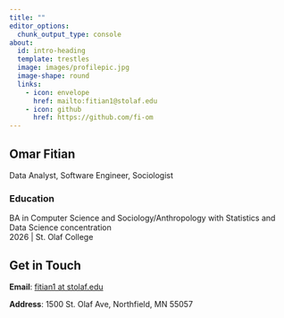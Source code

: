 ```yaml
---
title: ""
editor_options: 
  chunk_output_type: console
about:
  id: intro-heading
  template: trestles
  image: images/profilepic.jpg
  image-shape: round
  links:
    - icon: envelope
      href: mailto:fitian1@stolaf.edu
    - icon: github
      href: https://github.com/fi-om
---
```


::: {#intro-heading}
## Omar Fitian

Data Analyst, Software Engineer, Sociologist

### Education

BA in Computer Science and Sociology/Anthropology with Statistics and Data Science concentration<br>2026 \| St. Olaf College
:::

## Get in Touch

**Email**: <a href='mailto:fitian1@stolaf.edu'>fitian1 at stolaf.edu</a>

**Address**: 1500 St. Olaf Ave, Northfield, MN 55057
